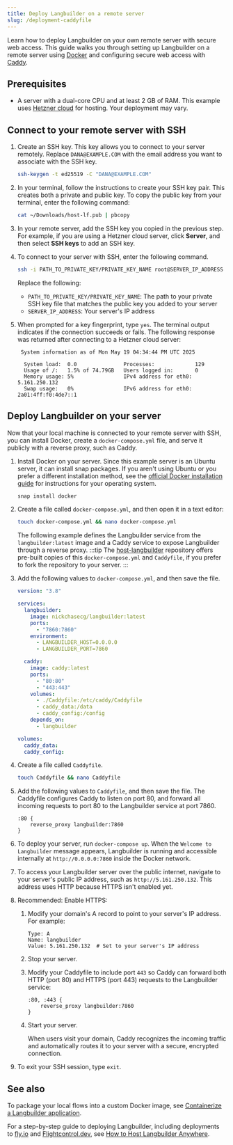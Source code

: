 ```yaml
---
title: Deploy Langbuilder on a remote server
slug: /deployment-caddyfile
---
```


Learn how to deploy Langbuilder on your own remote server with secure web access.
This guide walks you through setting up Langbuilder on a remote server using [Docker](https://docs.docker.com/) and configuring secure web access with [Caddy](https://caddyserver.com/docs/).

## Prerequisites

* A server with a dual-core CPU and at least 2 GB of RAM.
This example uses [Hetzner cloud](https://www.hetzner.com/) for hosting. Your deployment may vary.

## Connect to your remote server with SSH

1. Create an SSH key.
This key allows you to connect to your server remotely.
Replace `DANA@EXAMPLE.COM` with the email address you want to associate with the SSH key.
    ```bash
    ssh-keygen -t ed25519 -C "DANA@EXAMPLE.COM"
    ```

2. In your terminal, follow the instructions to create your SSH key pair.
This creates both a private and public key.
To copy the public key from your terminal, enter the following command:
    ```bash
    cat ~/Downloads/host-lf.pub | pbcopy
    ```
3. In your remote server, add the SSH key you copied in the previous step.
For example, if you are using a Hetzner cloud server, click **Server**, and then select **SSH keys** to add an SSH key.
4. To connect to your server with SSH, enter the following command.
    ```bash
    ssh -i PATH_TO_PRIVATE_KEY/PRIVATE_KEY_NAME root@SERVER_IP_ADDRESS
    ```

    Replace the following:
    * `PATH_TO_PRIVATE_KEY/PRIVATE_KEY_NAME`: The path to your private SSH key file that matches the public key you added to your server
    * `SERVER_IP_ADDRESS`: Your server's IP address
5. When prompted for a key fingerprint, type `yes`.
The terminal output indicates if the connection succeeds or fails.
The following response was returned after connecting to a Hetzner cloud server:
    ```text
     System information as of Mon May 19 04:34:44 PM UTC 2025

      System load:  0.0               Processes:             129
      Usage of /:   1.5% of 74.79GB   Users logged in:       0
      Memory usage: 5%                IPv4 address for eth0: 5.161.250.132
      Swap usage:   0%                IPv6 address for eth0: 2a01:4ff:f0:4de7::1
    ```

## Deploy Langbuilder on your server

Now that your local machine is connected to your remote server with SSH, you can install Docker, create a `docker-compose.yml` file, and serve it publicly with a reverse proxy, such as Caddy.

1. Install Docker on your server.
Since this example server is an Ubuntu server, it can install snap packages.
If you aren't using Ubuntu or you prefer a different installation method, see the [official Docker installation guide](https://docs.docker.com/get-started/get-docker/) for instructions for your operating system.
    ```bash
    snap install docker
    ```
2. Create a file called `docker-compose.yml`, and then open it in a text editor:
    ```bash
    touch docker-compose.yml && nano docker-compose.yml
    ```
    The following example defines the Langbuilder service from the `langbuilder:latest` image and a Caddy service to expose Langbuilder through a reverse proxy.
    :::tip
    The [host-langbuilder](https://github.com/datastax/host-langbuilder) repository offers pre-built copies of this `docker-compose.yml` and `Caddyfile`, if you prefer to fork the repository to your server.
    :::
3. Add the following values to `docker-compose.yml`, and then save the file.
    ```yml
    version: "3.8"

    services:
      langbuilder:
        image: nickchasecg/langbuilder:latest
        ports:
          - "7860:7860"
        environment:
          - LANGBUILDER_HOST=0.0.0.0
          - LANGBUILDER_PORT=7860

      caddy:
        image: caddy:latest
        ports:
          - "80:80"
          - "443:443"
        volumes:
          - ./Caddyfile:/etc/caddy/Caddyfile
          - caddy_data:/data
          - caddy_config:/config
        depends_on:
          - langbuilder

    volumes:
      caddy_data:
      caddy_config:
    ```
4. Create a file called `Caddyfile`.
    ```bash
    touch Caddyfile && nano Caddyfile
    ```
5. Add the following values to `Caddyfile`, and then save the file.
The Caddyfile configures Caddy to listen on port 80, and forward all incoming requests to port 80 to the Langbuilder service at port 7860.
    ```
    :80 {
        reverse_proxy langbuilder:7860
    }
    ```
6. To deploy your server, run `docker-compose up`.
When the `Welcome to Langbuilder` message appears, Langbuilder is running and accessible internally at `http://0.0.0.0:7860` inside the Docker network.
7. To access your Langbuilder server over the public internet, navigate to your server's public IP address, such as `http://5.161.250.132`.
This address uses HTTP because HTTPS isn't enabled yet.

8. Recommended: Enable HTTPS:

    1. Modify your domain's A record to point to your server's IP address. For example:

        ```
        Type: A
        Name: langbuilder
        Value: 5.161.250.132  # Set to your server's IP address
        ```

    2. Stop your server.
    3. Modify your Caddyfile to include port `443` so Caddy can forward both HTTP (port 80) and HTTPS (port 443) requests to the Langbuilder service:

        ```
        :80, :443 {
            reverse_proxy langbuilder:7860
        }
        ```

    4. Start your server.

        When users visit your domain, Caddy recognizes the incoming traffic and automatically routes it to your server with a secure, encrypted connection.

9. To exit your SSH session, type `exit`.

## See also

To package your local flows into a custom Docker image, see [Containerize a Langbuilder application](/develop-application).

For a step-by-step guide to deploying Langbuilder, including deployments to [fly.io](https://fly.io/) and [Flightcontrol.dev](https://www.flightcontrol.dev/), see [How to Host Langbuilder Anywhere](https://www.youtube.com/watch?v=q4qt5hSnte4).